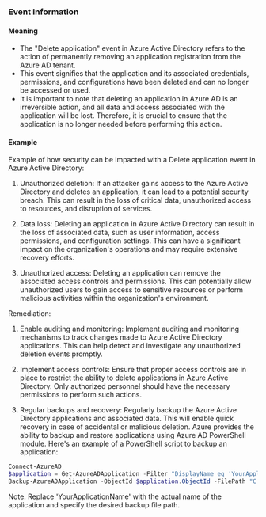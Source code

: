 
### Event Information

#### Meaning

- The "Delete application" event in Azure Active Directory refers to the action of permanently removing an application registration from the Azure AD tenant.
- This event signifies that the application and its associated credentials, permissions, and configurations have been deleted and can no longer be accessed or used.
- It is important to note that deleting an application in Azure AD is an irreversible action, and all data and access associated with the application will be lost. Therefore, it is crucial to ensure that the application is no longer needed before performing this action.

#### Example

Example of how security can be impacted with a Delete application event in Azure Active Directory:

1. Unauthorized deletion: If an attacker gains access to the Azure Active Directory and deletes an application, it can lead to a potential security breach. This can result in the loss of critical data, unauthorized access to resources, and disruption of services.

2. Data loss: Deleting an application in Azure Active Directory can result in the loss of associated data, such as user information, access permissions, and configuration settings. This can have a significant impact on the organization's operations and may require extensive recovery efforts.

3. Unauthorized access: Deleting an application can remove the associated access controls and permissions. This can potentially allow unauthorized users to gain access to sensitive resources or perform malicious activities within the organization's environment.

Remediation:

1. Enable auditing and monitoring: Implement auditing and monitoring mechanisms to track changes made to Azure Active Directory applications. This can help detect and investigate any unauthorized deletion events promptly.

2. Implement access controls: Ensure that proper access controls are in place to restrict the ability to delete applications in Azure Active Directory. Only authorized personnel should have the necessary permissions to perform such actions.

3. Regular backups and recovery: Regularly backup the Azure Active Directory applications and associated data. This will enable quick recovery in case of accidental or malicious deletion. Azure provides the ability to backup and restore applications using Azure AD PowerShell module. Here's an example of a PowerShell script to backup an application:

```powershell
Connect-AzureAD
$application = Get-AzureADApplication -Filter "DisplayName eq 'YourApplicationName'"
Backup-AzureADApplication -ObjectId $application.ObjectId -FilePath "C:\Backup\YourApplicationBackup.json"
```

Note: Replace 'YourApplicationName' with the actual name of the application and specify the desired backup file path.

